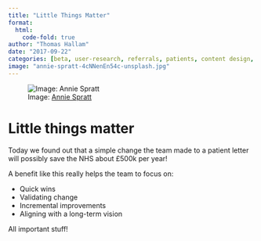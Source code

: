 ```yaml
---
title: "Little Things Matter"
format:
  html:
    code-fold: true
author: "Thomas Hallam"
date: "2017-09-22"
categories: [beta, user-research, referrals, patients, content design, interaction design ]
image: "annie-spratt-4cNNenEn54c-unsplash.jpg"
---
```


![Image: [Annie Spratt](https://unsplash.com/photos/4cNNenEn54c){.external target="_blank"}](annie-spratt-4cNNenEn54c-unsplash.jpg)


# Little things matter

Today we found out that a simple change the team made to a patient letter will possibly save the NHS about £500k per year!

A benefit like this really helps the team to focus on:

* Quick wins
* Validating change
* Incremental improvements
* Aligning with a long-term vision


All important stuff!